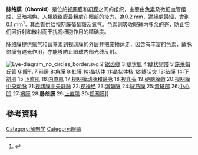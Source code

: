 {{expand|time=2011-04-08T13:14:58+00:00}}
'''脉络膜'''（'''Choroid'''）是位於[[视网膜|视网膜]]和[[巩膜|巩膜]]之间的组织，主要由[[色素|色素]]及微细血管组成，呈暗褐色。人類脉络膜最粗處在眼部的後方，為0.2 mm，邊緣處最細，會到0.1 mm<ref name="choroid">{{Cite web |url=http://www.mrcophth.com/MRCOphth/saqpart12004/SAQ2004answer6.html |title=MRCOphth Sacs questions |access-date=2021-04-28 |archive-date=2017-07-20 |archive-url=https://web.archive.org/web/20170720083505/http://www.mrcophth.com/MRCOphth/saqpart12004/SAQ2004answer6.html |dead-url=no }}</ref>。其血管供给视网膜葡萄糖及氧气。色素则吸收眼球内多余的光，防止它们因折射和散射而干扰视细胞作用的精确度。

脉络膜提供[[氧气|氧气]]和营养素到视网膜的外层并把废物运走，因含有丰富的色素，故脉络膜有遮光作用，亦能够防止眼球内部光线反射。

[[File:Eye-diagram_no_circles_border.svg|thumb]] 2:[[锯齿缘|锯齿缘]] 3:[[睫状肌|睫状肌]] 4:[[睫状韧带|睫状韧带]] 5:[[施莱姆氏管|施莱姆氏管]] 6:[[瞳孔|瞳孔]] 7:[[前房|前房]] 8:[[角膜|角膜]] 9:[[虹膜|虹膜]] 10:[[晶状体|晶状体]] 11:[[晶状体核|晶状体核]] 12:[[睫状突|睫状突]] 13:[[结膜|结膜]] 14:[[下斜肌|下斜肌]] 15:[[下直肌|下直肌]] 16:[[内直肌|内直肌]] 17:[[视网膜动脉和静脉|视网膜动脉和静脉]] 18:[[视乳头|视乳头]] 19:[[硬脑膜鞘|硬脑膜鞘]] 20:[[视网膜中央动脉|视网膜中央动脉]] 21:[[视网膜中央静脉|视网膜中央静脉]] 22:[[视神经|视神经]] 23:[[涡静脉|涡静脉]] 24:[[球筋膜|球筋膜]] 25:[[黃斑部|黃斑部]] 26:[[中心凹|中心凹]] 27:[[巩膜|巩膜]] 28:'''脉络膜''' 29:[[上直肌|上直肌]] 30:[[视网膜|视网膜]]]]
==參考資料==
{{reflist}}
{{Anatomy-stub}}
{{Eye anatomy}}
{{ICD-10-H1}}

[[Category:解剖学|Category:解剖学]]
[[Category:眼睛|Category:眼睛]]